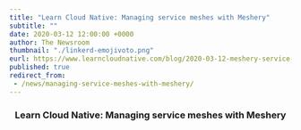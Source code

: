 ---
title: "Learn Cloud Native: Managing service meshes with Meshery"
subtitle: ""
date: 2020-03-12 12:00:00 +0000
author: The Newsroom
thumbnail: "./linkerd-emojivoto.png"
eurl: https://www.learncloudnative.com/blog/2020-03-12-meshery-service-mesh-management-plane/
published: true
redirect_from:
 - /news/managing-service-meshes-with-meshery/
---


<NewsWrapper>
  <h3 align="center">
    Learn Cloud Native: Managing service meshes with Meshery
  </h3>
</NewsWrapper>
